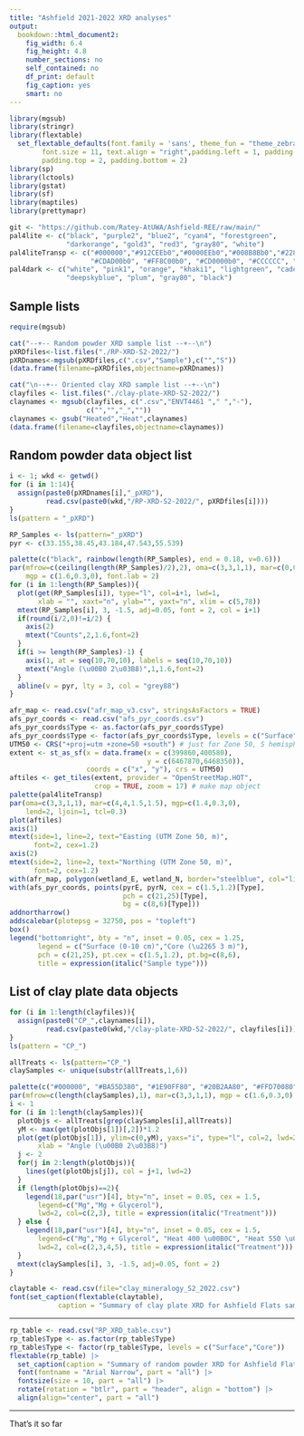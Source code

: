 ```yaml
---
title: "Ashfield 2021-2022 XRD analyses"
output: 
  bookdown::html_document2:
    fig_width: 6.4
    fig_height: 4.8
    number_sections: no
    self_contained: no
    df_print: default
    fig_caption: yes
    smart: no
---
```


```r
library(mgsub)
library(stringr)
library(flextable)
  set_flextable_defaults(font.family = 'sans', theme_fun = "theme_zebra", 
        font.size = 11, text.align = "right",padding.left = 1, padding.right = 1,
        padding.top = 2, padding.bottom = 2)
library(sp)
library(lctools)
library(gstat)
library(sf)
library(maptiles)
library(prettymapr)
```

```r
git <- "https://github.com/Ratey-AtUWA/Ashfield-REE/raw/main/"
pal4lite <- c("black", "purple2", "blue2", "cyan4", "forestgreen", 
              "darkorange", "gold3", "red3", "gray80", "white")
pal4liteTransp <- c("#000000","#912CEEb0","#0000EEb0","#008B8Bb0","#228B22b0",
                    "#CDAD00b0", "#FF8C00b0", "#CD0000b0", "#CCCCCC", "#FFFFFF")
pal4dark <- c("white", "pink1", "orange", "khaki1", "lightgreen", "cadetblue1", 
              "deepskyblue", "plum", "gray80", "black")
```

## Sample lists

```r
require(mgsub)

cat("--+-- Random powder XRD sample list --+--\n")
pXRDfiles<-list.files("./RP-XRD-S2-2022/")
pXRDnames<-mgsub(pXRDfiles,c(".csv","Sample"),c("","S"))
(data.frame(filename=pXRDfiles,objectname=pXRDnames))

cat("\n--+-- Oriented clay XRD sample list --+--\n")
clayfiles <- list.files("./clay-plate-XRD-S2-2022/")
claynames <- mgsub(clayfiles, c(".csv","ENVT4461 "," ","-"),
                   c("","","_",""))
claynames <- gsub("Heated","Heat",claynames)
(data.frame(filename=clayfiles,objectname=claynames))
```

## Random powder data object list

```r
i <- 1; wkd <- getwd()
for (i in 1:14){
  assign(paste0(pXRDnames[i],"_pXRD"), 
         read.csv(paste0(wkd,"/RP-XRD-S2-2022/", pXRDfiles[i])))
}
ls(pattern = "_pXRD")
```

```r
RP_Samples <- ls(pattern="_pXRD")
pyr <- c(33.155,38.45,43.184,47.543,55.539)

palette(c("black", rainbow(length(RP_Samples), end = 0.18, v=0.6)))
par(mfrow=c(ceiling(length(RP_Samples)/2),2), oma=c(3,3,1,1), mar=c(0,0,0,0), 
    mgp = c(1.6,0.3,0), font.lab = 2)
for (i in 1:length(RP_Samples)){
  plot(get(RP_Samples[i]), type="l", col=i+1, lwd=1,
       xlab = "", xaxt="n", ylab="", yaxt="n", xlim = c(5,78))
  mtext(RP_Samples[i], 3, -1.5, adj=0.05, font = 2, col = i+1)
  if(round(i/2,0)!=i/2) {
    axis(2)
    mtext("Counts",2,1.6,font=2)
  }
  if(i >= length(RP_Samples)-1) {
    axis(1, at = seq(10,70,10), labels = seq(10,70,10))
    mtext("Angle (\u00B0 2\u03B8)",1,1.6,font=2)
  }
  abline(v = pyr, lty = 3, col = "grey88")
}
```

```r
afr_map <- read.csv("afr_map_v3.csv", stringsAsFactors = TRUE)
afs_pyr_coords <- read.csv("afs_pyr_coords.csv")
afs_pyr_coords$Type <- as.factor(afs_pyr_coords$Type)
afs_pyr_coords$Type <- factor(afs_pyr_coords$Type, levels = c("Surface","Deep core"))
UTM50 <- CRS("+proj=utm +zone=50 +south") # just for Zone 50, S hemisphere!
extent <- st_as_sf(x = data.frame(x = c(399860,400580), 
                                  y = c(6467870,6468350)), 
                   coords = c("x", "y"), crs = UTM50)
aftiles <- get_tiles(extent, provider = "OpenStreetMap.HOT", 
                     crop = TRUE, zoom = 17) # make map object
palette(pal4liteTransp)
par(oma=c(3,3,1,1), mar=c(4,4,1.5,1.5), mgp=c(1.4,0.3,0), 
    lend=2, ljoin=1, tcl=0.3)
plot(aftiles)
axis(1)
mtext(side=1, line=2, text="Easting (UTM Zone 50, m)",
      font=2, cex=1.2)
axis(2)
mtext(side=2, line=2, text="Northing (UTM Zone 50, m)",
      font=2, cex=1.2)
with(afr_map, polygon(wetland_E, wetland_N, border="steelblue", col="lightblue"))
with(afs_pyr_coords, points(pyrE, pyrN, cex = c(1.5,1.2)[Type], 
                            pch = c(21,25)[Type], 
                            bg = c(8,6)[Type]))
addnortharrow()
addscalebar(plotepsg = 32750, pos = "topleft")
box()
legend("bottomright", bty = "n", inset = 0.05, cex = 1.25,
       legend = c("Surface (0-10 cm)","Core (\u2265 3 m)"),
       pch = c(21,25), pt.cex = c(1.5,1.2), pt.bg=c(8,6),
       title = expression(italic("Sample type")))
```

## List of clay plate data objects

```r
for (i in 1:length(clayfiles)){
  assign(paste0("CP_",claynames[i]), 
         read.csv(paste0(wkd,"/clay-plate-XRD-S2-2022/", clayfiles[i])))
}
ls(pattern = "CP_")
```

```r
allTreats <- ls(pattern="CP_")
claySamples <- unique(substr(allTreats,1,6))

palette(c("#000000", "#BA55D380", "#1E90FF80", "#20B2AA80", "#FFD70080"))
par(mfrow=c(length(claySamples),1), mar=c(3,3,1,1), mgp = c(1.6,0.3,0), font.lab = 2)
i <- 1
for (i in 1:length(claySamples)){
  plotObjs <- allTreats[grep(claySamples[i],allTreats)]
  yM <- max(get(plotObjs[1])[,2])*1.2
  plot(get(plotObjs[1]), ylim=c(0,yM), yaxs="i", type="l", col=2, lwd=2,
       xlab = "Angle (\u00B0 2\u03B8)")
  j <- 2
  for(j in 2:length(plotObjs)){
    lines(get(plotObjs[j]), col = j+1, lwd=2)
  }
  if (length(plotObjs)==2){
    legend(18,par("usr")[4], bty="n", inset = 0.05, cex = 1.5, 
       legend=c("Mg","Mg + Glycerol"), 
       lwd=2, col=c(2,3), title = expression(italic("Treatment")))
  } else {
    legend(18,par("usr")[4], bty="n", inset = 0.05, cex = 1.5, 
       legend=c("Mg","Mg + Glycerol", "Heat 400 \u00B0C", "Heat 550 \u00B0C"), 
       lwd=2, col=c(2,3,4,5), title = expression(italic("Treatment")))
  }
  mtext(claySamples[i], 3, -1.5, adj=0.05, font = 2)
}
```

```r
claytable <- read.csv(file="clay_mineralogy_S2_2022.csv")
font(set_caption(flextable(claytable),
            caption = "Summary of clay plate XRD for Ashfield Flats samples 2022. (S = strong, M = medium, W = weak, p = possible, - = absent)"), fontname = "Arial Narrow", part="all")
```

<hr>

```r
rp_table <- read.csv("RP_XRD_table.csv")
rp_table$Type <- as.factor(rp_table$Type)
rp_table$Type <- factor(rp_table$Type, levels = c("Surface","Core"))
flextable(rp_table) |> 
  set_caption(caption = "Summary of random powder XRD for Ashfield Flats samples 2022. (Y = present, t = trace, - = absent)") |>
  font(fontname = "Arial Narrow", part = "all") |>
  fontsize(size = 10, part = "all") |>
  rotate(rotation = "btlr", part = "header", align = "bottom") |>
  align(align="center", part = "all")
```

<hr>

That's it so far
